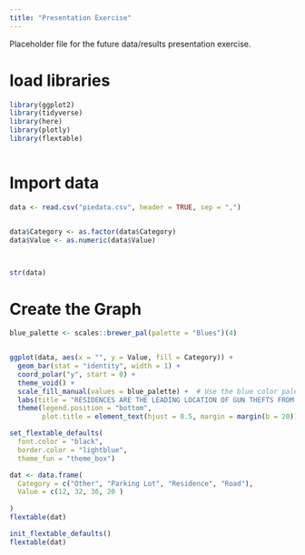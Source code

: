 ```yaml
---
title: "Presentation Exercise"
---
```


Placeholder file for the future data/results presentation exercise.

# load libraries


```r

library(ggplot2)
library(tidyverse)
library(here)
library(plotly)
library(flextable)



```


# Import data

```r

data <- read.csv("piedata.csv", header = TRUE, sep = ",")


data$Category <- as.factor(data$Category)
data$Value <- as.numeric(data$Value)



str(data)

```


# Create the Graph

```r

blue_palette <- scales::brewer_pal(palette = "Blues")(4)


ggplot(data, aes(x = "", y = Value, fill = Category)) +
  geom_bar(stat = "identity", width = 1) +
  coord_polar("y", start = 0) +
  theme_void() +
  scale_fill_manual(values = blue_palette) +  # Use the blue color palette
  labs(title = "RESIDENCES ARE THE LEADING LOCATION OF GUN THEFTS FROM CARS") +
  theme(legend.position = "bottom",
        plot.title = element_text(hjust = 0.5, margin = margin(b = 20)))  # Center title and adjust bottom margin


```




```r
set_flextable_defaults(
  font.color = "black",
  border.color = "lightblue",
  theme_fun = "theme_box")

dat <- data.frame(
  Category = c("Other", "Parking Lot", "Residence", "Road"),
  Value = c(12, 32, 36, 20 ) 
  
)
flextable(dat)

```

```r

init_flextable_defaults()
flextable(dat)
```


